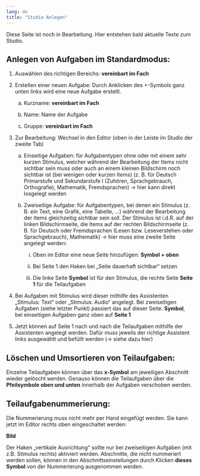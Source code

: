 ```yaml
---
lang: de
title: "Studio Anlegen"
---
```


::: {.callout-note}
Diese Seite ist noch in Bearbeitung. Hier entstehen bald aktuelle Texte zum Studio.
:::

## Anlegen von Aufgaben im Standardmodus:

1.	Auswählen des richtigen Bereichs: **vereinbart im Fach**

2.	Erstellen einer neuen Aufgabe: Durch Anklicken des +-Symbols ganz unten links wird eine neue Aufgabe erstellt.

    a.	Kurzname: **vereinbart im Fach**

    b.	Name: Name der Aufgabe
    
    c.	Gruppe: **vereinbart im Fach**

3.	Zur Bearbeitung: Wechsel in den Editor (oben in der Leiste im Studio der zweite Tab)
    
    a.	Einseitige Aufgaben: für Aufgabentypen ohne oder mit einem sehr kurzen Stimulus, welcher während der Bearbeitung der Items nicht sichtbar sein muss oder auch an einem kleinen Bildschirm noch sichtbar ist (bei wenigen oder kurzen Items) (z. B. für Deutsch Primarstufe und Sekundarstufe I (Zuhören, Sprachgebrauch, Orthografie), Mathematik, Fremdsprachen) -> hier kann direkt losgelegt werden
    
    b.	Zweiseitige Aufgabe: für Aufgabentypen, bei denen ein Stimulus (z. B. ein Text, eine Grafik, eine Tabelle, …) während der Bearbeitung der Items gleichzeitig sichtbar sein soll. Der Stimulus ist i.d.R. auf der linken Bildschirmseite, die Items auf der rechten Bildschirmseite (z. B. für Deutsch oder Fremdsprachen (Lesen bzw. Leseverstehen oder Sprachgebrauch), Mathematik) -> hier muss eine zweite Seite angelegt werden:
        
        i.	Oben im Editor eine neue Seite hinzufügen: **Symbol + oben**
        
        ii.	Bei Seite 1 den Haken bei „Seite dauerhaft sichtbar“ setzen
        
        iii.	Die linke Seite **Symbol** ist für den Stimulus, die rechte Seite **Seite 1** für die Teilaufgaben

4.	Bei Aufgaben mit Stimulus wird dieser mithilfe des Assistenten „Stimulus: Text“ oder „Stimulus: Audio“ angelegt. Bei zweiseitigen Aufgaben (siehe letzter Punkt) passiert das auf dieser Seite: **Symbol**, bei einseitigen Aufgaben ganz oben auf **Seite 1**

5.	Jetzt können auf Seite 1 nach und nach die Teilaufgaben mithilfe der Assistenten angelegt werden. Dafür muss jeweils der richtige Assistent links ausgewählt und befüllt werden (-> siehe dazu hier)

## Löschen und Umsortieren von Teilaufgaben:
Einzelne Teilaufgaben können über das **x-Symbol** am jeweiligen Abschnitt wieder gelöscht werden.
Genauso können die Teilaufgaben über die **Pfeilsymbole oben und unten** innerhalb der Aufgaben verschoben werden.

## Teilaufgabenummerierung:
Die Nummerierung muss nicht mehr per Hand eingefügt werden. Sie kann jetzt im Editor rechts oben eingeschaltet werden:

**Bild**

Der Haken „vertikale Ausrichtung“ sollte nur bei zweiseitigen Aufgaben (mit z.B. Stimulus rechts) aktiviert werden.
Abschnitte, die nicht nummeriert werden sollen, können in den Abschnittseinstellungen durch Klicken **dieses Symbol** von der Nummerierung ausgenommen werden.

